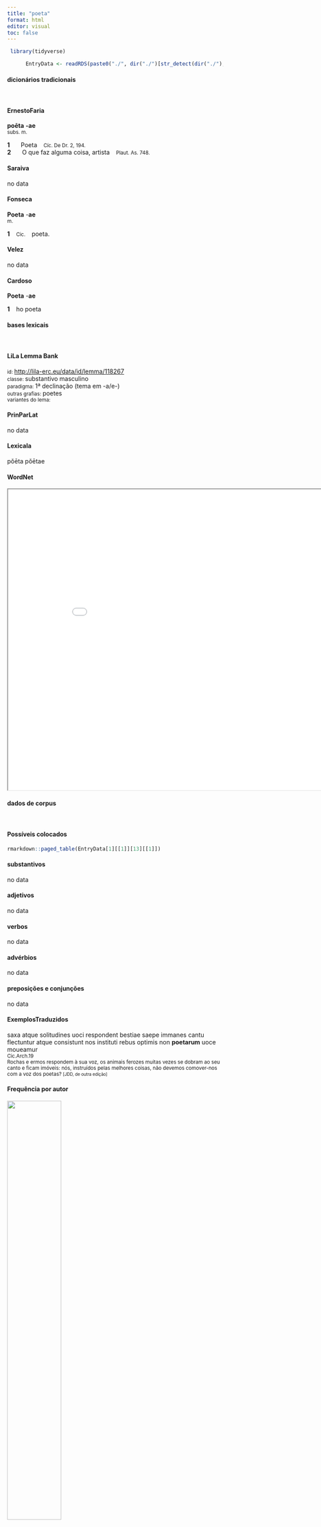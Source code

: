 ```yaml
---
title: "poeta"
format: html
editor: visual
toc: false
---
```



```r
 library(tidyverse) 

      EntryData <- readRDS(paste0("./", dir("./")[str_detect(dir("./"), "_xx112-111-101-116-97xx_.rds")]))

```


#### dicionários tradicionais

&emsp;




::: panel-tabset

#### ErnestoFaria

<b>poēta</b> <b>-ae</b> <br> <small>subs. m.</small> <br> <small></small>   <p> <b>1</b> &ensp; <small></small> &ensp; Poeta &ensp; <small>Cíc. De Dr. 2, 194.</small> <br> <b>2</b> &ensp; <small></small> &ensp; O que faz alguma coisa, artista &ensp; <small>Plaut. As. 748.</small> </p>




#### Saraiva

no data




#### Fonseca

<b>Poeta</b> -<b>ae</b> <br> <small>m.</small>   <p> <b>1</b> &ensp; <small>Cic.</small> &ensp; poeta. </p>




#### Velez

no data




#### Cardoso

<b>Poeta</b> -<b>ae</b>   <p> <b>1</b> &ensp; ho poeta </p>


:::



#### bases lexicais

&emsp;






::: panel-tabset

#### LiLa Lemma Bank

<small> id: </small> <a href=' http://lila-erc.eu/data/id/lemma/118267 ' target="_blank"> http://lila-erc.eu/data/id/lemma/118267 </a> <br>
<small> classe: </small> substantivo masculino   <br>
<small> paradigma: </small> 1ª declinação (tema em -a/e-) <br>
<small> outras grafias: </small> poetes <br>
<small> variantes do lema: </small>  <br>





#### PrinParLat

no data




#### Lexicala

pŏēta 
 pŏētae




#### WordNet

<iframe width='900' height='700' src='Media/Tree__xx112-111-101-116-97xx__sem_type_lexemes_pt.html'>

</iframe>


:::



#### dados de corpus

&emsp;




::: panel-tabset

#### Possíveis colocados

```r

rmarkdown::paged_table(EntryData[1][[1]][13][[1]])

```


#### substantivos

no data




#### adjetivos

no data




#### verbos

no data




#### advérbios

no data




#### preposições e conjunções

no data


:::



::: panel-tabset

#### ExemplosTraduzidos

<p> saxa atque solitudines uoci respondent bestiae saepe immanes cantu flectuntur atque consistunt nos instituti rebus optimis non <b>poetarum</b> uoce moueamur <br> <small> Cic.Arch.19 <br> Rochas e ermos respondem à sua voz, os animais ferozes muitas vezes se dobram ao seu canto e ficam imóveis: nós, instruídos pelas melhores coisas, não devemos comover-nos com a voz dos poetas? <small> [JDD, de outra edição] </small> </small> </p>





#### Frequência por autor

![](./Media/barchart__xx112-111-101-116-97xx__lemma_BY_author_Frequencies.webp){width=50% fig-alt='This charts plots the frequency of lemma by author_Frequencies. The Horatius subcorpus registers the highest normalized frequency, with the value of 7.1 and an absolute frequency of 8. The Cicero subcorpus follows, with a normalized frequency of 1.06 and an absolute frequency of 17. the subcorpus with the least normalized frequency is Caesar with the normalized value of 0 and an absolute freqeuncy of 0. here are all the values: subcorpus: Caesar ; normalized frequency: 0 ; absolute frequency: 0. subcorpus: Cicero ; normalized frequency: 17 ; absolute frequency: 1.05903167127657. subcorpus: Horatius ; normalized frequency: 8 ; absolute frequency: 7.10416481662375. subcorpus: Ovidius ; normalized frequency: 0 ; absolute frequency: 0. subcorpus: Phaedrus ; normalized frequency: 0 ; absolute frequency: 0. subcorpus: Sallustius ; normalized frequency: 0 ; absolute frequency: 0. subcorpus: Seneca ; normalized frequency: 3 ; absolute frequency: 0.559899964539669. subcorpus: Suetonius ; normalized frequency: 0 ; absolute frequency: 0. subcorpus: Tacitus ; normalized frequency: 0 ; absolute frequency: 0. subcorpus: Vergilius ; normalized frequency: 0 ; absolute frequency: 0. subcorpus: Hieronymus ; normalized frequency: 0 ; absolute frequency: 0'}




#### Frequência por gênero

![](./Media/barchart__xx112-111-101-116-97xx__lemma_BY_genre_Frequencies.webp){width=50% fig-alt='This charts plots the frequency of lemma by genre_Frequencies. The Poesia.lírica subcorpus registers the highest normalized frequency, with the value of 6.73 and an absolute frequency of 8. The Prosa.oratória subcorpus follows, with a normalized frequency of 1.25 and an absolute frequency of 13. the subcorpus with the least normalized frequency is Prosa.histórica with the normalized value of 0 and an absolute freqeuncy of 0. here are all the values: subcorpus: Prosa.histórica ; normalized frequency: 0 ; absolute frequency: 0. subcorpus: Prosa.filosófica ; normalized frequency: 5 ; absolute frequency: 0.823709658819459. subcorpus: Prosa.oratória ; normalized frequency: 13 ; absolute frequency: 1.24816375908519. subcorpus: Prosa.epistolográfica ; normalized frequency: 2 ; absolute frequency: 0.529955748694984. subcorpus: Poesia.lírica ; normalized frequency: 8 ; absolute frequency: 6.73004122150248. subcorpus: Poesia.didática ; normalized frequency: 0 ; absolute frequency: 0. subcorpus: Poesia.trágica ; normalized frequency: 0 ; absolute frequency: 0. subcorpus: Poesia.épica ; normalized frequency: 0 ; absolute frequency: 0. subcorpus: Prosa.ficcional ; normalized frequency: 0 ; absolute frequency: 0'}




#### Frequência por século

![](./Media/barchart__xx112-111-101-116-97xx__lemma_BY_period_Frequencies.webp){width=50% fig-alt='This charts plots the frequency of lemma by period_Frequencies. The I.a.C. subcorpus registers the highest normalized frequency, with the value of 1.16 and an absolute frequency of 25. The I.a.C. subcorpus follows, with a normalized frequency of 1.16 and an absolute frequency of 25. the subcorpus with the least normalized frequency is II.d.C. with the normalized value of 0 and an absolute freqeuncy of 0. here are all the values: subcorpus: I.a.C. ; normalized frequency: 25 ; absolute frequency: 1.16360251338143. subcorpus: I.d.C. ; normalized frequency: 3 ; absolute frequency: 0.458926112895824. subcorpus: II.d.C. ; normalized frequency: 0 ; absolute frequency: 0. subcorpus: IV.d.C. ; normalized frequency: 0 ; absolute frequency: 0'}


:::

